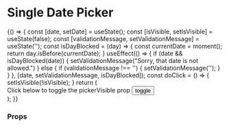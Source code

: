 
<Meta title="Components/DatePicker/SingleDatePicker" component={SingleDatePicker} />

# Single Date Picker
<Preview>
  <Story name="single date picker" height="500px">
    {() => {
      const [date, setDate] = useState();
      const [isVisible, setIsVisible] = useState(false);
      const [validationMessage, setValidationMessage] = useState('');
      const isDayBlocked = (day) => {
        const currentDate = moment();
        return day.isBefore(currentDate);
      }
      useEffect(() => {
        if (date && isDayBlocked(date)) {
          setValidationMessage("Sorry, that date is not allowed.")
        } else {
          if (validationMessage !== '') {
            setValidationMessage('');
          }
        }
      }, [date, setValidationMessage, isDayBlocked]);
      const doClick = () => {
        setIsVisible(!isVisible);
      }
      return (
        <div style={{ padding: '2%' }}>
          <FluidContainer>
            <Row>
              <Column>
                <SingleDatePicker
                  dateId="single-date"
                  dateTooltip={{ title: 'Start Date' }}
                  dateAriaLabel="Select Date"
                  date={date}
                  numberOfMonths={1}
                  validationMessage={validationMessage}
                  minDate={moment('2020-09-05T00:00:00.000')}
                  isDayBlocked={isDayBlocked}
                  pickerVisible={isVisible}
                  handleChange={setDate}
                  />
               </Column>
              </Row>
              <Row>
                <Column>
                  Click below to toggle the pickerVisible prop
                  <button onClick={doClick}>toggle</button>
                </Column>
              </Row>
            </FluidContainer>
        </div>
      );
    }}
  </Story>
</Preview>

### Props
<Props of={SingleDatePicker} />

